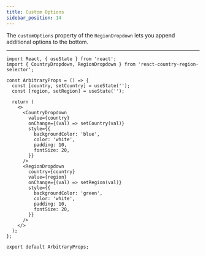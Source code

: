 ```yaml
---
title: Custom Options
sidebar_position: 14
---
```



The `customOptions` property of the `RegionDropdown` lets you append additional options to the bottom.

<CustomOptions />

---

```tsx
import React, { useState } from 'react';
import { CountryDropdown, RegionDropdown } from 'react-country-region-selector';

const ArbitraryProps = () => {
  const [country, setCountry] = useState('');
  const [region, setRegion] = useState('');

  return (
    <>
      <CountryDropdown
        value={country}
        onChange={(val) => setCountry(val)}
        style={{
          backgroundColor: 'blue',
          color: 'white',
          padding: 10,
          fontSize: 20,
        }}
      />
      <RegionDropdown
        country={country}
        value={region}
        onChange={(val) => setRegion(val)}
        style={{
          backgroundColor: 'green',
          color: 'white',
          padding: 10,
          fontSize: 20,
        }}
      />
    </>
  );
};

export default ArbitraryProps;
```

